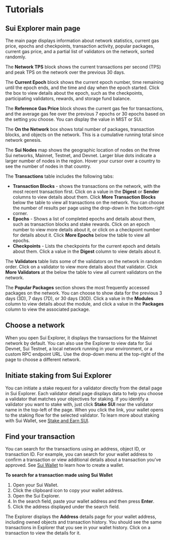 # Tutorials

## Sui Explorer main page

The main page displays information about network statistics, current gas price, epochs and checkpoints, transaction activity, popular packages, current gas price, and a partial list of validators on the network, sorted randomly.

The **Network TPS** block shows the current transactions per second (TPS) and peak TPS on the network over the previous 30 days.

The **Current Epoch** block shows the current epoch number, time remaining until the epoch ends, and the time and day when the epoch started. Click the box to view details about the epoch, such as the checkpoints, participating validators, rewards, and storage fund balance.

The **Reference Gas Price** block shows the current gas fee for transactions, and the average gas fee over the previous 7 epochs or 30 epochs based on the setting you choose. You can display the value in MIST or SUI.

The **On the Network** box shows total number of packages, transaction blocks, and objects on the network. This is a cumulative running total since network genesis.

The **Sui Nodes** map shows the geographic location of nodes on the three Sui networks, Mainnet, Testnet, and Devnet. Larger blue dots indicate a larger number of nodes in the region. Hover your cursor over a country to see the number of nodes in that country.

The **Transactions** table includes the following tabs:

- **Transaction Blocks** - shows the transactions on the network, with the most recent transaction first. Click on a value in the **Digest** or **Sender** columns to view details about them. Click **More Transaction Blocks** below the table to view all transactions on the network. You can choose the number of results per page using the drop-down in the bottom-right corner.
- **Epochs** - Shows a list of completed epochs and details about them, such as transaction blocks and stake rewards. Click on an epoch number to view more details about it, or click on a checkpoint number for details about it. Click **More Epochs** below the table to view all epochs.
- **Checkpoints** - Lists the checkpoints for the current epoch and details about them. Click a value in the **Digest** column to view details about it.

The **Validators** table lists some of the validators on the network in random order. Click on a validator to view more details about that validator. Click **More Validators** at the below the table to view all current validators on the network.

The **Popular Packages** section shows the most frequently accessed packages on the network. You can choose to show data for the previous 3 days (3D), 7 days (7D), or 30 days (30D). Click a value in the **Modules** column to view details about the module, and click a value in the **Packages** column to view the associated package.

## Choose a network

When you open Sui Explorer, it displays the transactions for the Mainnet network by default. You can also use the Explorer to view data for Sui Devnet, Sui Testnet, a local network running in your environment, or a custom RPC endpoint URL. Use the drop-down menu at the top-right of the page to choose a different network.

## Initiate staking from Sui Explorer

You can initiate a stake request for a validator directly from the detail page in Sui Explorer. Each validator detail page displays data to help you choose a validator that matches your objectives for staking. If you identify a validator you want to stake with, just click **Stake SUI** near the validator name in the top-left of the page. When you click the link, your wallet opens to the staking flow for the selected validator. To learn more about staking with Sui Wallet, see [Stake and Earn SUI](mysten-sui-wallet.md#stake-and-earn-sui).

## Find your transaction

You can search for the transactions using an address, object ID, or transaction ID. For example, you can search for your wallet address to confirm a transaction or view additional details about a transaction you’ve approved. See [Sui Wallet](https://github.com/MystenLabs/mysten-app-docs/blob/main/mysten-sui-wallet.md) to learn how to create a wallet.

**To search for a transaction made using Sui Wallet**

1. Open your Sui Wallet.
1. Click the clipboard icon to copy your wallet address.
1. Open the Sui Explorer.
1. In the search field, paste your wallet address and then press **Enter**.
1. Click the address displayed under the search field.

The Explorer displays the **Address** details page for your wallet address, including owned objects and transaction history. You should see the same transactions in Explorer that you see in your wallet history. Click on a transaction to view the details for it.
